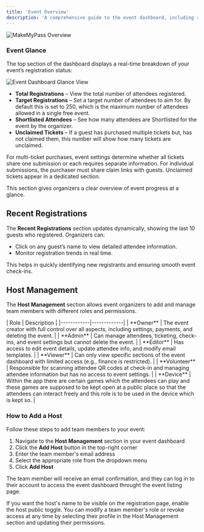 ```yaml
---
title: 'Event Overview'
description: 'A comprehensive guide to the event dashboard, including registration status, recent registrations, and host management.'
---
```


<Frame>
<img
  className="rounded-lg shadow-md" 
  src="/images/introduction/overviewImage.png"
  alt="MakeMyPass Overview"
/>
</Frame>

### **Event Glance**
The top section of the dashboard displays a real-time breakdown of your event’s registration status:

<Frame>
<img
  className="rounded-lg shadow-md" 
  src="/images/event/overview/glance.png"
  alt="Event Dashboard Glance View"
/>
</Frame>

- **Total Registrations** – View the total number of attendees registered.
- **Target Registrations** – Set a target number of attendees to aim for. By default this is set to 250, which is the maximum number of attendees allowed in a single free event. 
- **Shortlisted Attendees** – See how many attendees are Shortlisted for the event by the organizer.
- **Unclaimed Tickets** – If a guest has purchased multiple tickets but, has not claimed them, this number will show how many tickets are unclaimed.

<Info>
For multi-ticket purchases, event settings determine whether all tickets share one submission or each requires separate information. For individual submissions, the purchaser must share claim links with guests. Unclaimed tickets appear in a dedicated section.
</Info>

This section gives organizers a clear overview of event progress at a glance.


## Recent Registrations

The **Recent Registrations** section updates dynamically, showing the last 10 guests who registered. Organizers can:
- Click on any guest’s name to view detailed attendee information.
- Monitor registration trends in real time.

This helps in quickly identifying new registrants and ensuring smooth event check-ins.

## Host Management

The **Host Management** section allows event organizers to add and manage team members with different roles and permissions.

<div style={{ maxWidth: '600px', margin: '0' }}>
  | Role       | Description |
  |------------|-------------|
  | **Owner**  | The event creator with full control over all aspects, including settings, payments, and deleting the event. |
  | **Admin**  | Can manage attendees, ticketing, check-ins, and event settings but cannot delete the event. |
  | **Editor** | Has access to edit event details, update attendee info, and modify email templates. |
  | **Viewer** | Can only view specific sections of the event dashboard with limited access (e.g., finance is restricted). |
  | **Volunteer** | Responsible for scanning attendee QR codes at check-in and managing attendee information but has no access to event settings. |
  | **Device** | Within the app there are certain games which the attendees can play and these games are supposed to be kept open at a public place so that the attendees can interact freely and this role is to be used in the device which is kept so. |
</div>

### How to Add a Host

Follow these steps to add team members to your event:

1. Navigate to the **Host Management** section in your event dashboard
2. Click the **Add Host** button in the top-right corner
3. Enter the team member's email address
4. Select the appropriate role from the dropdown menu
5. Click **Add Host**

The team member will receive an email confirmation, and they can log in to their account to access the event dashboard throught the event listing page.

<Tip> 
If you want the host's name to be visible on the registration page, enable the host public toggle.
</Tip>

<Info>
You can modify a team member's role or revoke access at any time by selecting their profile in the Host Management section and updating their permissions.
</Info>


